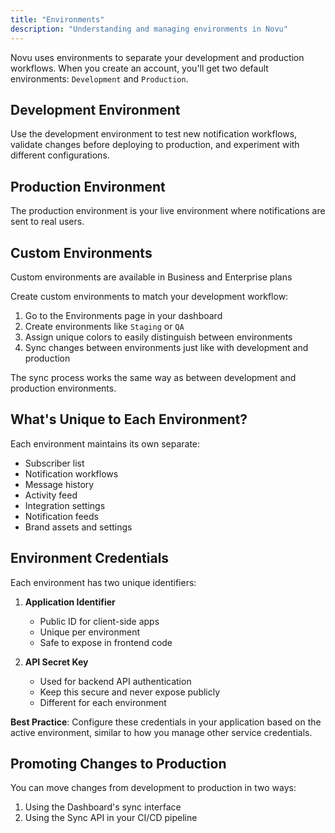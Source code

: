 ```yaml
---
title: "Environments"
description: "Understanding and managing environments in Novu"
---
```


Novu uses environments to separate your development and production workflows. When you create an account, you'll get two default environments: `Development` and `Production`.

## Development Environment

Use the development environment to test new notification workflows, validate changes before deploying to production, and experiment with different configurations.

## Production Environment

The production environment is your live environment where notifications are sent to real users. 

## Custom Environments

<Note>Custom environments are available in Business and Enterprise plans</Note>

Create custom environments to match your development workflow:

1. Go to the Environments page in your dashboard
2. Create environments like `Staging` or `QA`
3. Assign unique colors to easily distinguish between environments
4. Sync changes between environments just like with development and production

The sync process works the same way as between development and production environments.

## What's Unique to Each Environment?

Each environment maintains its own separate:
- Subscriber list
- Notification workflows
- Message history
- Activity feed
- Integration settings
- Notification feeds
- Brand assets and settings

## Environment Credentials

Each environment has two unique identifiers:

1. **Application Identifier**
   - Public ID for client-side apps
   - Unique per environment
   - Safe to expose in frontend code

2. **API Secret Key**
   - Used for backend API authentication
   - Keep this secure and never expose publicly
   - Different for each environment

**Best Practice**: Configure these credentials in your application based on the active environment, similar to how you manage other service credentials.

## Promoting Changes to Production

You can move changes from development to production in two ways:
1. Using the Dashboard's sync interface
2. Using the Sync API in your CI/CD pipeline

